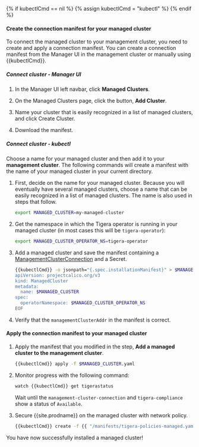 {% if kubectlCmd == nil %} {% assign kubectlCmd = "kubectl" %} {% endif %}

#### Create the connection manifest for your managed cluster
To connect the managed cluster to your management cluster, you need to create and apply a connection manifest. You
can create a connection manifest from the Manager UI in the management cluster or manually using {{kubectlCmd}}.

##### Connect cluster - Manager UI

1. In the Manager UI left navbar, click **Managed Clusters**.

1. On the Managed Clusters page, click the button, **Add Cluster**.

1. Name your cluster that is easily recognized in a list of managed clusters, and click Create Cluster.

1. Download the manifest.

##### Connect cluster - kubectl

Choose a name for your managed cluster and then add it to your **management cluster**. The following commands will
create a manifest with the name of your managed cluster in your current directory.

1. First, decide on the name for your managed cluster. Because you will eventually have several managed clusters, choose a name that can be easily recognized in a list of managed clusters. The name is also used in steps that follow.
   ```bash
   export MANAGED_CLUSTER=my-managed-cluster
   ```

1. Get the namespace in which the Tigera operator is running in your managed cluster (in most cases this will be `tigera-operator`):
   ```bash
   export MANAGED_CLUSTER_OPERATOR_NS=tigera-operator
   ```

1. Add a managed cluster and save the manifest containing a [ManagementClusterConnection]({{site.baseurl}}/reference/installation/api#operator.tigera.io/v1.ManagementClusterConnection) and a Secret.
   ```bash
   {{kubectlCmd}} -o jsonpath="{.spec.installationManifest}" > $MANAGED_CLUSTER.yaml create -f - <<EOF
   apiVersion: projectcalico.org/v3
   kind: ManagedCluster
   metadata:
     name: $MANAGED_CLUSTER
   spec:
     operatorNamespace: $MANAGED_CLUSTER_OPERATOR_NS
   EOF
   ```

1. Verify that the `managementClusterAddr` in the manifest is correct.

#### Apply the connection manifest to your managed cluster
1. Apply the manifest that you modified in the step, **Add a managed cluster to the management cluster**.
   ```bash
   {{kubectlCmd}} apply -f $MANAGED_CLUSTER.yaml
   ```
1. Monitor progress with the following command:
   ```bash
   watch {{kubectlCmd}} get tigerastatus
   ```
   Wait until the `management-cluster-connection` and `tigera-compliance` show a status of `Available`.

1. Secure {{site.prodname}} on the managed cluster with network policy.
   
   ```bash
   {{kubectlCmd}} create -f {{ "/manifests/tigera-policies-managed.yaml" | absolute_url }}
   ```

You have now successfully installed a managed cluster!
